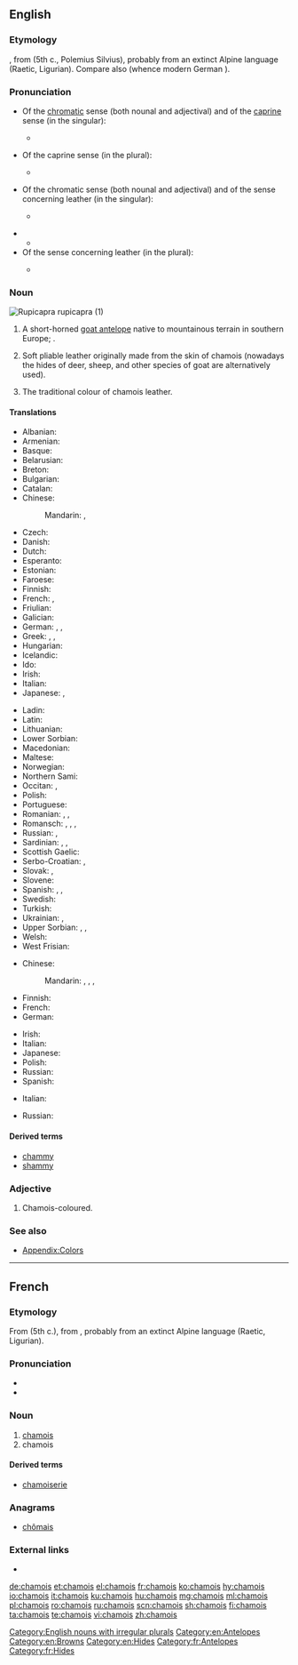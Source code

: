 ==English==
{{wikipedia}}

===Etymology===
{{borrowing|fr|en|lang=en}} {{m|fr|chamois}}, from {{etyl|cel-gau|en}} {{m|cel-gau|camox}} (5th c., Polemius Silvius), probably from an extinct Alpine language (Raetic, Ligurian). Compare also {{etyl|goh|-}} {{m|goh|gamiza||chamois}} (whence modern German {{term|Gämse|lang=de}}).

===Pronunciation===
* Of the [[chromatic]] sense (both nounal and adjectival) and of the [[caprine]] sense (in the singular):
** {{a|RP}} {{IPA|/ˈʃæmwɑː/|lang=en}}
* Of the caprine sense (in the plural):
** {{a|RP}} {{IPA|/ˈʃæmwɑːz/|lang=en}}
* Of the chromatic sense (both nounal and adjectival) and of the sense concerning leather (in the singular):
** {{a|RP}} {{IPA|/ˈʃæmi/|lang=en}}
* {{audio|En-us-chamois.ogg|Audio (US)|lang=en}}
** {{rhymes|æmi|lang=en}}
* Of the sense concerning leather (in the plural):
** {{a|RP}} {{IPA|/ˈʃæmiz/|lang=en}}

===Noun===
[[Image:Rupicapra rupicapra 0.jpg|thumb|''Rupicapra rupicapra'' (1)]]
{{en-noun|chamois}}

# A short-horned [[goat antelope]] native to mountainous terrain in southern Europe; {{taxlink|Rupicapra rupicapra|species|noshow=1}}.
# {{qualifier|Usually as “chamois leather”}} Soft pliable leather originally made from the skin of chamois (nowadays the hides of deer, sheep, and other species of goat are alternatively used).
# The traditional colour of chamois leather.
#: {{color panel|FBE4C7}}

====Translations====
{{trans-top|goat}}
* Albanian: {{t|sq|dhia e egër}}
* Armenian: {{t|hy|այծյամ}}
* Basque: {{t|eu|sarrio}}
* Belarusian: {{t|be|са́рна|f|sc=Cyrl}}
* Breton: {{t|br|chamoez}}
* Bulgarian: {{t|bg|дива коза|f|sc=Cyrl}}
* Catalan: {{t|ca|isard}}
* Chinese:
*: Mandarin: {{t|cmn|臆羚|tr=yìlíng|sc=Hani}}, {{t|cmn|岩羚羊|tr=yánlíngyáng|sc=Hani}}
* Czech: {{t+|cs|kamzík|m}}
* Danish: {{t|da|gemse}}
* Dutch: {{t+|nl|gems|f}}
* Esperanto: {{t|eo|ĉamo}}
* Estonian: {{t|et|mägikits}}
* Faroese: {{t|fo|gemsa|f}}
* Finnish: {{t+|fi|gemssi}}
* French: {{t+|fr|chamois|m}}, {{t+|fr|isard|m}}
* Friulian: {{t|fur|cjamoç}}
* Galician: {{t|gl|rebezo}}
* German: {{t|de|Gams|f}}, {{t+|de|Gemse|f}}, {{t+|de|Gämse|f}}
* Greek: {{t+|el|αγριόγιδο|n|sc=Grek}}, {{t+|el|αγριοκάτσικο|n|sc=Grek}}, {{t+|el|αίγαγρος|m|sc=Grek}}
* Hungarian: {{t+|hu|zerge}}
* Icelandic: {{t|is|gemsa|f}}
* Ido: {{t+|io|chamo}}
* Irish: {{t|ga|seamaí|m}}
* Italian: {{t+|it|camoscio|m}}
* Japanese: {{t|ja|シャモア|tr=shamoa|sc=Jpan}}, {{t|ja|カモシカ|tr=kamojika|sc=Jpan}}
{{trans-mid}}
* Ladin: {{t|lld|ciamorc}}
* Latin: {{t|la|Rupicapra rupicapra}}
* Lithuanian: {{t|lt|gemzė}}
* Lower Sorbian: {{t|dsb|źiwa koza}}
* Macedonian: {{t|mk|дивокоза|f|sc=Cyrl}}
* Maltese: {{t|mt|kamoxx}}
* Norwegian: {{t|no|gemse}}
* Northern Sami: {{t|se|álpagáica}}
* Occitan: {{t|oc|camóç}}, {{t|oc|isard}}
* Polish: {{t+|pl|kozica|f}}
* Portuguese: {{t+|pt|camurça}}
* Romanian: {{t+|ro|șamoa|m}}, {{t+|ro|capră-neagră|f}}, {{t+|ro|capră-de-munte|f}}
* Romansch: {{t|rm|chamutsch|m}} {{qualifier|Rumantsch Grischun}}, {{t|rm|camutsch|m}} {{qualifier|Sursilvan}}, {{t|rm|tgamutsch|m}} {{qualifier|Sutsilvan, Surmiran}}, {{t|rm|chamuotsch|m}} {{qualifier|Puter, Vallader}}
* Russian: {{t+|ru|се́рна|f}}, {{t|ru|чёрный козёл|m}}
* Sardinian: {{t|sc|camussa}}, {{t|sc|crabu aresti}}, {{t|sc|camùsciu}}
* Scottish Gaelic: {{t|gd|somar}}
* Serbo-Croatian: {{t|sh|дивокоза|f}}, {{t+|sh|divokoza|f}}
* Slovak: {{t|sk|kamzík horský|m}}, {{t|sk|kamzík|m}}
* Slovene: {{t+|sl|gams|m}}
* Spanish: {{t+|es|gamuza|f}}, {{t+|es|rebeco|m}}, {{t+|es|sarrio|m}}
* Swedish: {{t+|sv|gems}}
* Turkish: {{t+|tr|dağ keçisi}}
* Ukrainian: {{t|uk|се́рна|f|sc=Cyrl}}, {{t|uk|са́рна|f|sc=Cyrl}}
* Upper Sorbian: {{t|hsb|kamzyk}}, {{t|hsb|gemsa}}, {{t|hsb|skalna koza}}
* Welsh: {{t|cy|gafrewig}}
* West Frisian: {{t|fy|gems}}
{{trans-bottom}}

{{trans-top|cloth}}
* Chinese:
*: Mandarin: {{t|cmn|沙穆瓦|tr=shāmùwǎ|sc=Hani}}, {{t+|cmn|麂皮|tr=jǐpí|sc=Hani}}, {{t|cmn|麂皮革|tr=jǐpígé|sc=Hani}}, {{t+|cmn|油鞣革|tr=yóuróugé|sc=Hani}}
* Finnish: {{t+|fi|säämiskä}}
* French: {{t+|fr|chamois|m}}
* German: {{t|de|Sämischleder|n}}
{{trans-mid}}
* Irish: {{t|ga|seamaí|m}}
* Italian: {{t+|it|camoscio}}
* Japanese: {{t|ja|シャモア|tr=shamoa|sc=Jpan}}
* Polish: {{t|pl|giemza|f}}
* Russian: {{t+|ru|за́мша|f}}
* Spanish: {{t+|es|gamuza|f}}
{{trans-bottom}}

{{trans-top|colour}}
* Italian: {{t+|it|camoscio}}
{{trans-mid}}
* Russian: {{t|ru|кори́чнево-жёлтый|m}} {{qualifier|цвет}}
{{trans-bottom}}

====Derived terms====
* [[chammy]]
* [[shammy]]

===Adjective===
{{en-adj|-}}

# Chamois-coloured.

===See also===
* [[Appendix:Colors]]

[[Category:English nouns with irregular plurals]]
[[Category:en:Antelopes]]
[[Category:en:Browns]]
[[Category:en:Hides]]

----

==French==

===Etymology===
From {{etyl|LL.|fr}} {{term|camox|camōx, camōcis|lang=la}} (5th c.), from {{etyl|cel-gau|fr}}, probably from an extinct Alpine language (Raetic, Ligurian).

===Pronunciation===
* {{IPA|/ʃa.mwa/|lang=fr}}
* {{audio|Fr-chamois.ogg|Audio (France)|lang=fr}}

===Noun===
{{fr-noun|m|chamois}}

# [[#English|chamois]] {{qualifier|animal}}
# chamois {{qualifier|leather}}

====Derived terms====
* [[chamoiserie]]

===Anagrams===
* [[chômais#French|chômais]]

===External links===
* {{R:TLFi}}

[[Category:fr:Antelopes]]
[[Category:fr:Hides]]

[[de:chamois]]
[[et:chamois]]
[[el:chamois]]
[[fr:chamois]]
[[ko:chamois]]
[[hy:chamois]]
[[io:chamois]]
[[it:chamois]]
[[ku:chamois]]
[[hu:chamois]]
[[mg:chamois]]
[[ml:chamois]]
[[pl:chamois]]
[[ro:chamois]]
[[ru:chamois]]
[[scn:chamois]]
[[sh:chamois]]
[[fi:chamois]]
[[ta:chamois]]
[[te:chamois]]
[[vi:chamois]]
[[zh:chamois]]